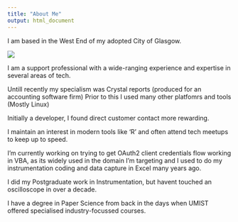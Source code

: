 ```yaml
---
title: "About Me"
output: html_document
---
```


I am based in the West End of my adopted City of Glasgow.

![](images/kelvinbridgebnw.jpg)  

I am a support professional with a wide-ranging experience and expertise in several areas of tech.

Untill recently my specialism was Crystal reports (produced for an accounting software firm) Prior to this I used many other platfomrs and tools (Mostly Linux)

Initially a developer, I found direct customer contact more rewarding.

I maintain an interest in modern tools like 'R' and often attend tech meetups to keep up to speed.

I'm currently working on trying to get OAuth2 client credentials flow working in VBA, as its widely used in the domain I'm targeting and I used to do my instrumentation coding and data capture in Excel many years ago.

I did my Postgraduate work in Instrumentation, but havent touched an oscilloscope in over a decade.

I have a degree in Paper Science from back in the days when UMIST offered  specialised industry-focussed courses.
